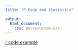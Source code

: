 ```yaml
---
title: "R Code and Statistics"

output:
  html_document:
    css: perrycustom.css
---
```



[r code example](LTM_Profile.html)

